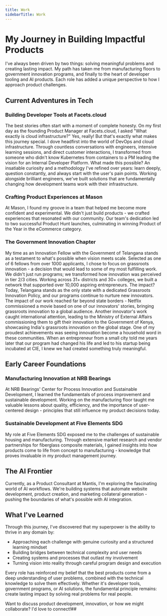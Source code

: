 ```yaml
---
title: Work
sidebarTitle: Work
---
```

# My Journey in Building Impactful Products
I've always been driven by two things: solving meaningful problems and creating lasting impact. My path has taken me from manufacturing floors to government innovation programs, and finally to the heart of developer tooling and AI products. Each role has added a unique perspective to how I approach product challenges.
## Current Adventures in Tech
### Building Developer Tools at Facets.cloud
The best stories often start with a moment of complete honesty. On my first day as the founding Product Manager at Facets.cloud, I asked "What exactly is cloud infrastructure?" Yes, really! But that's exactly what makes this journey special.
I dove headfirst into the world of DevOps and cloud infrastructure. Through countless conversations with engineers, intensive learning sessions, and direct customer interactions, I transformed from someone who didn't know Kubernetes from containers to a PM leading the vision for an Internal Developer Platform.
What made this possible? An insatiable curiosity and a methodology I've refined over years: learn deeply, question constantly, and always start with the user's pain points. Working alongside brilliant engineers, we've built solutions that are fundamentally changing how development teams work with their infrastructure.

### Crafting Product Experiences at Mason
At Mason, I found my groove in a team that helped me become more confident and experimental. We didn't just build products - we crafted experiences that resonated with our community. Our team's dedication led to two successful Product Hunt launches, culminating in winning Product of the Year in the eCommerce category.

### The Government Innovation Chapter
My time as an Innovation Fellow with the Government of Telangana stands as a testament to what's possible when vision meets scale. Selected as one of 6 fellows from over 1000 applicants, I chose to focus on grassroots innovation - a decision that would lead to some of my most fulfilling work.
We didn't just run programs; we transformed how innovation was perceived in tier 2/3 cities. Working across 31+ districts and 30+ colleges, we built a network that supported over 10,000 aspiring entrepreneurs. The impact? Today, Telangana stands as the only state with a dedicated Grassroots Innovation Policy, and our programs continue to nurture new innovators. The impact of our work reached far beyond state borders - Netflix commissioned a movie based on one of our innovators' stories, bringing grassroots innovation to a global audience. Another innovator's work caught international attention, leading to the Ministry of External Affairs commissioning them to gift their innovation to the Government of Kenya, showcasing India's grassroots innovation on the global stage.
One of my proudest achievements was seeing innovation become a household word in these communities. When an entrepreneur from a small city told me years later that our program had changed his life and led to his startup being incubated at CIE, I knew we had created something truly meaningful.

## Early Career Foundations
### Manufacturing Innovation at NRB Bearings
At NRB Bearings' Center for Process Innovation and Sustainable Development, I learned the fundamentals of process improvement and sustainable development. Working on the manufacturing floor taught me valuable lessons about quality, efficiency, and the importance of user-centered design - principles that still influence my product decisions today.
### Sustainable Development at Five Elements SDG
My role at Five Elements SDG exposed me to the challenges of sustainable housing and manufacturing. Through extensive market research and vendor partnerships for fiberglass composite materials, I gained insights into how products come to life from concept to manufacturing - knowledge that proves invaluable in my product management journey.

## The AI Frontier
Currently, as a Product Consultant at Mantis, I'm exploring the fascinating world of AI workflows. We're building systems that automate website development, product creation, and marketing collateral generation - pushing the boundaries of what's possible with AI integration.

## What I've Learned
Through this journey, I've discovered that my superpower is the ability to thrive in any domain by:

- Approaching each challenge with genuine curiosity and a structured learning mindset
- Building bridges between technical complexity and user needs
- Creating systems and processes that outlast my involvement
- Turning vision into reality through careful program design and execution

Every role has reinforced my belief that the best products come from a deep understanding of user problems, combined with the technical knowledge to solve them effectively. Whether it's developer tools, government programs, or AI solutions, the fundamental principle remains: create lasting impact by solving real problems for real people.

Want to discuss product development, innovation, or how we might collaborate? I'd love to connect!##
